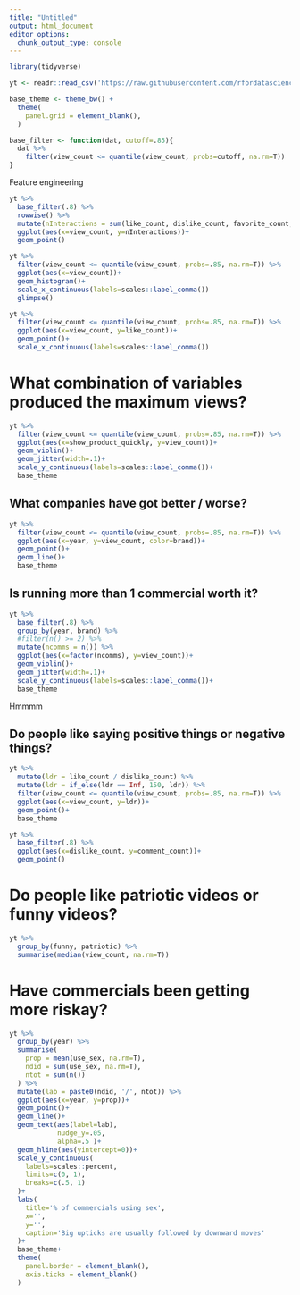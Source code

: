 ```yaml
---
title: "Untitled"
output: html_document
editor_options: 
  chunk_output_type: console
---
```


```r
library(tidyverse)

yt <- readr::read_csv('https://raw.githubusercontent.com/rfordatascience/tidytuesday/master/data/2021/2021-03-02/youtube.csv')
```

```r
base_theme <- theme_bw() +
  theme(
    panel.grid = element_blank(),
  )

base_filter <- function(dat, cutoff=.85){
  dat %>% 
    filter(view_count <= quantile(view_count, probs=cutoff, na.rm=T)) 
}
```

Feature engineering
```r
yt %>%
  base_filter(.8) %>% 
  rowwise() %>% 
  mutate(nInteractions = sum(like_count, dislike_count, favorite_count, comment_count)) %>% 
  ggplot(aes(x=view_count, y=nInteractions))+
  geom_point()
```

```r
yt %>% 
  filter(view_count <= quantile(view_count, probs=.85, na.rm=T)) %>% 
  ggplot(aes(x=view_count))+
  geom_histogram()+
  scale_x_continuous(labels=scales::label_comma())
  glimpse()
```

```r
yt %>%
  filter(view_count <= quantile(view_count, probs=.85, na.rm=T)) %>% 
  ggplot(aes(x=view_count, y=like_count))+
  geom_point()+
  scale_x_continuous(labels=scales::label_comma())
```

# What combination of variables produced the maximum views?
```r
yt %>% 
  filter(view_count <= quantile(view_count, probs=.85, na.rm=T)) %>% 
  ggplot(aes(x=show_product_quickly, y=view_count))+
  geom_violin()+
  geom_jitter(width=.1)+
  scale_y_continuous(labels=scales::label_comma())+
  base_theme
```

## What companies have got better / worse?
```r
yt %>% 
  filter(view_count <= quantile(view_count, probs=.85, na.rm=T)) %>% 
  ggplot(aes(x=year, y=view_count, color=brand))+
  geom_point()+
  geom_line()+
  base_theme
```

## Is running more than 1 commercial worth it?
```r
yt %>% 
  base_filter(.8) %>% 
  group_by(year, brand) %>%
  #filter(n() >= 2) %>%
  mutate(ncomms = n()) %>%
  ggplot(aes(x=factor(ncomms), y=view_count))+
  geom_violin()+
  geom_jitter(width=.1)+
  scale_y_continuous(labels=scales::label_comma())+
  base_theme
```
Hmmmm

## Do people like saying positive things or negative things?
```r
yt %>% 
  mutate(ldr = like_count / dislike_count) %>% 
  mutate(ldr = if_else(ldr == Inf, 150, ldr)) %>% 
  filter(view_count <= quantile(view_count, probs=.85, na.rm=T)) %>% 
  ggplot(aes(x=view_count, y=ldr))+
  geom_point()+
  base_theme
```

```r
yt %>% 
  base_filter(.8) %>% 
  ggplot(aes(x=dislike_count, y=comment_count))+
  geom_point()
```

# Do people like patriotic videos or funny videos?
```r
yt %>% 
  group_by(funny, patriotic) %>% 
  summarise(median(view_count, na.rm=T))
```

# Have commercials been getting more riskay?
```r
yt %>% 
  group_by(year) %>% 
  summarise(
    prop = mean(use_sex, na.rm=T),
    ndid = sum(use_sex, na.rm=T),
    ntot = sum(n())
  ) %>% 
  mutate(lab = paste0(ndid, '/', ntot)) %>% 
  ggplot(aes(x=year, y=prop))+
  geom_point()+
  geom_line()+
  geom_text(aes(label=lab), 
            nudge_y=.05,
            alpha=.5 )+
  geom_hline(aes(yintercept=0))+
  scale_y_continuous(
    labels=scales::percent,
    limits=c(0, 1),
    breaks=c(.5, 1)
  )+
  labs(
    title='% of commercials using sex',
    x='',
    y='',
    caption='Big upticks are usually followed by downward moves'
  )+
  base_theme+
  theme(
    panel.border = element_blank(),
    axis.ticks = element_blank()
  )
```

